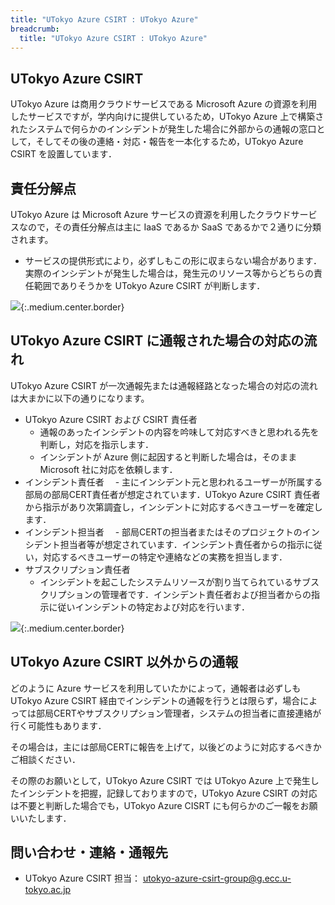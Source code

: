 ```yaml
---
title: "UTokyo Azure CSIRT : UTokyo Azure"
breadcrumb:
  title: "UTokyo Azure CSIRT : UTokyo Azure"
---
```


## UTokyo Azure CSIRT

UTokyo Azure は商用クラウドサービスである Microsoft Azure の資源を利用したサービスですが，学内向けに提供しているため，UTokyo Azure 上で構築されたシステムで何らかのインシデントが発生した場合に外部からの通報の窓口として，そしてその後の連絡・対応・報告を一本化するため，UTokyo Azure CSIRT を設置しています．

## 責任分解点

UTokyo Azure は Microsoft Azure サービスの資源を利用したクラウドサービスなので，その責任分解点は主に IaaS であるか SaaS であるかで２通りに分類されます。
- サービスの提供形式により，必ずしもこの形に収まらない場合があります．実際のインシデントが発生した場合は，発生元のリソース等からどちらの責任範囲でありそうかを UTokyo Azure CSIRT が判断します．

![](img/01_csirt1.png){:.medium.center.border}

## UTokyo Azure CSIRT に通報された場合の対応の流れ

UTokyo Azure CSIRT が一次通報先または通報経路となった場合の対応の流れは大まかに以下の通りになります。

- UTokyo Azure CSIRT および CSIRT 責任者
  - 通報のあったインシデントの内容を吟味して対応すべきと思われる先を判断し，対応を指示します．
  - インシデントが Azure 側に起因すると判断した場合は，そのまま Microsoft 社に対応を依頼します．
- インシデント責任者
　- 主にインシデント元と思われるユーザーが所属する部局の部局CERT責任者が想定されています．UTokyo Azure CSIRT 責任者から指示があり次第調査し，インシデントに対応するべきユーザーを確定します．
- インシデント担当者
　- 部局CERTの担当者またはそのプロジェクトのインシデント担当者等が想定されています．インシデント責任者からの指示に従い，対応するべきユーザーの特定や連絡などの実務を担当します．  
- サブスクリプション責任者
  - インシデントを起こしたシステムリソースが割り当てられているサブスクリプションの管理者です．インシデント責任者および担当者からの指示に従いインシデントの特定および対応を行います．

![](img/02_csirt2.png){:.medium.center.border}

## UTokyo Azure CSIRT 以外からの通報

どのように Azure サービスを利用していたかによって，通報者は必ずしも UTokyo Azure CSIRT 経由でインシデントの通報を行うとは限らず，場合によっては部局CERTやサブスクリプション管理者，システムの担当者に直接連絡が行く可能性もあります．

その場合は，主には部局CERTに報告を上げて，以後どのように対応するべきかご相談ください．

その際のお願いとして，UTokyo Azure CSIRT では UTokyo Azure 上で発生したインシデントを把握，記録しておりますので，UTokyo Azure CSIRT の対応は不要と判断した場合でも，UTokyo Azure CISRT にも何らかのご一報をお願いいたします．

## 問い合わせ・連絡・通報先

- UTokyo Azure CSIRT 担当： utokyo-azure-csirt-group@g.ecc.u-tokyo.ac.jp

